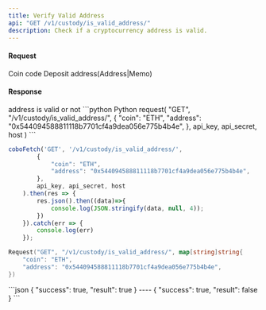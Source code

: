 ```yaml
---
title: Verify Valid Address
api: "GET /v1/custody/is_valid_address/"
description: Check if a cryptocurrency address is valid.
---
```



#### Request
<ParamField body="coin" type="String" required>
 Coin code
</ParamField>
<ParamField body="address" type="String" required>
Deposit address(Address|Memo)
</ParamField>

#### Response
<ResponseField name="result" type="bool" required>
address is valid or not
</ResponseField>

<RequestExample>
```python Python
request(
  "GET",
  "/v1/custody/is_valid_address/",
  {
    "coin": "ETH",
    "address": "0x544094588811118b7701cf4a9dea056e775b4b4e",
  },
  api_key, api_secret, host
)
```

```javascript Javascript
coboFetch('GET', '/v1/custody/is_valid_address/',
        {
            "coin": "ETH",
            "address": "0x544094588811118b7701cf4a9dea056e775b4b4e",
        },
        api_key, api_secret, host
    ).then(res => {
        res.json().then((data)=>{
            console.log(JSON.stringify(data, null, 4));
        })
    }).catch(err => {
        console.log(err)
    });
```

```go Go
Request("GET", "/v1/custody/is_valid_address/", map[string]string{
    "coin": "ETH",
    "address": "0x544094588811118b7701cf4a9dea056e775b4b4e",
})
```
</RequestExample>


<ResponseExample>
```json
{
  "success": true,
  "result": true
}
----
{
  "success": true,
  "result": false
}
```
</ResponseExample>